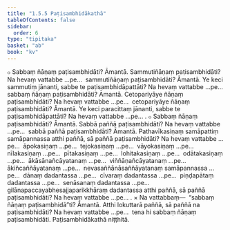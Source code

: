 ```yaml
---
title: "1.5.5 Paṭisambhidākathā"
tableOfContents: false
sidebar:
  order: 6
type: "tipitaka"
basket: "ab"
book: "kv"
---
```



<DynamicBreadcrumb />

<Division number="432" book="kv">

<Paragraph number="1502" book="kv">
๐ Sabbaṃ ñāṇaṃ paṭisambhidāti? Āmantā. Sammutiñāṇaṃ paṭisambhidāti? Na hevaṃ vattabbe …pe…  sammutiñāṇaṃ paṭisambhidāti? Āmantā. Ye keci sammutiṃ jānanti, sabbe te paṭisambhidāpattāti? Na hevaṃ vattabbe …pe…  sabbaṃ ñāṇaṃ paṭisambhidāti? Āmantā. Cetopariyāye ñāṇaṃ paṭisambhidāti? Na hevaṃ vattabbe …pe…  cetopariyāye ñāṇaṃ paṭisambhidāti? Āmantā. Ye keci paracittaṃ jānanti, sabbe te paṭisambhidāpattāti? Na hevaṃ vattabbe …pe… .
</Paragraph>

<Paragraph number="1503" book="kv">
๐ Sabbaṃ ñāṇaṃ paṭisambhidāti? Āmantā. Sabbā paññā paṭisambhidāti? Na hevaṃ vattabbe …pe…  sabbā paññā paṭisambhidāti? Āmantā. Pathavīkasiṇaṃ samāpattiṃ samāpannassa atthi paññā, sā paññā paṭisambhidāti? Na hevaṃ vattabbe …pe…  āpokasiṇaṃ …pe…  tejokasiṇaṃ …pe…  vāyokasiṇaṃ …pe…  nīlakasiṇaṃ …pe…  pītakasiṇaṃ …pe…  lohitakasiṇaṃ …pe…  odātakasiṇaṃ …pe…  ākāsānañcāyatanaṃ …pe…  viññāṇañcāyatanaṃ …pe…  ākiñcaññāyatanaṃ …pe…  nevasaññānāsaññāyatanaṃ samāpannassa …pe…  dānaṃ dadantassa …pe…  cīvaraṃ dadantassa …pe…  piṇḍapātaṃ dadantassa …pe…  senāsanaṃ dadantassa …pe…  gilānapaccayabhesajjaparikkhāraṃ dadantassa atthi paññā, sā paññā paṭisambhidāti? Na hevaṃ vattabbe …pe… .
</Paragraph>

</Division>
<Division number="433" book="kv">

<Paragraph number="1504" book="kv">
× Na vattabbaṃ—  “sabbaṃ ñāṇaṃ paṭisambhidā”ti? Āmantā. Atthi lokuttarā paññā, sā paññā na paṭisambhidāti? Na hevaṃ vattabbe …pe…  tena hi sabbaṃ ñāṇaṃ paṭisambhidāti.

</Paragraph>
</Division>

<Paragraph number="1505" type="center" book="kv">
Paṭisambhidākathā niṭṭhitā.
</Paragraph>